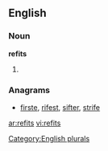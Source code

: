 ==English==

===Noun===
'''refits'''

# {{plural of|[[refit]]}}

===Anagrams===
* [[firste#English|firste]], [[rifest#English|rifest]], [[sifter#English|sifter]], [[strife#English|strife]]

[[Category:English plurals]]

[[ar:refits]]
[[vi:refits]]